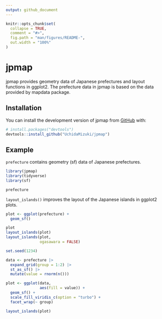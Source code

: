 ```yaml
---
output: github_document
---
```


<!-- README.md is generated from README.Rmd. Please edit that file -->

```r
knitr::opts_chunk$set(
  collapse = TRUE,
  comment = "#>",
  fig.path = "man/figures/README-",
  out.width = "100%"
)
```

# jpmap

<!-- badges: start -->
<!-- badges: end -->

jpmap provides geometry data of Japanese prefectures and layout functions in 
ggplot2.
The prefecture data in jpmap is based on the data provided by mapdata package.

## Installation

You can install the development version of jpmap from [GitHub](https://github.com/) with:

``` r
# install.packages("devtools")
devtools::install_github("UchidaMizuki/jpmap")
```

## Example

`prefecture` contains geometry (sf) data of Japanese prefectures.

```r
library(jpmap)
library(tidyverse)
library(sf)

prefecture
```

`layout_islands()` improves the layout of the Japanese islands in ggplot2 plots.

```r
plot <- ggplot(prefecture) +
  geom_sf()

plot
layout_islands(plot)
layout_islands(plot,
               ogasawara = FALSE)
```

```r
set.seed(1234)
```

```r
data <- prefecture |> 
  expand_grid(group = 1:2) |> 
  st_as_sf() |> 
  mutate(value = rnorm(n()))

plot <- ggplot(data,
               aes(fill = value)) +
  geom_sf() +
  scale_fill_viridis_c(option = "turbo") +
  facet_wrap(~ group)

layout_islands(plot)
```
